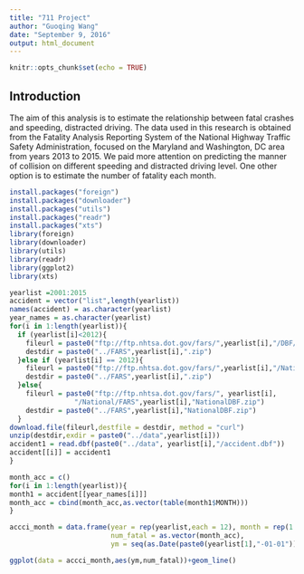 ```yaml
---
title: "711 Project"
author: "Guoqing Wang"
date: "September 9, 2016"
output: html_document
---
```


```r
knitr::opts_chunk$set(echo = TRUE)
```

## Introduction
The aim of this analysis is to estimate the relationship between fatal crashes and speeding, distracted driving. The data used in this research is obtained from the Fatality
Analysis Reporting System of the National Highway Traffic Safety Administration, focused on the
Maryland and Washington, DC area from years 2013 to 2015. We paid more attention on predicting the manner of collision on different speeding and distracted driving level. 
One other option is to estimate the number of fatality each month.

```r
install.packages("foreign")
install.packages("downloader")
install.packages("utils")
install.packages("readr")
install.packages("xts")
library(foreign)
library(downloader)
library(utils)
library(readr)
library(ggplot2)
library(xts)

yearlist =2001:2015
accident = vector("list",length(yearlist))
names(accident) = as.character(yearlist)
year_names = as.character(yearlist)
for(i in 1:length(yearlist)){
  if (yearlist[i]<2012){
    fileurl = paste0("ftp://ftp.nhtsa.dot.gov/fars/",yearlist[i],"/DBF/FARS",yearlist[i],".zip")
    destdir = paste0("../FARS",yearlist[i],".zip")
  }else if (yearlist[i] == 2012){
    fileurl = paste0("ftp://ftp.nhtsa.dot.gov/fars/",yearlist[i],"/National/DBF/FARS",yearlist[i],".zip")
    destdir = paste0("../FARS",yearlist[i],".zip")
  }else{
    fileurl = paste0("ftp://ftp.nhtsa.dot.gov/fars/", yearlist[i],
                "/National/FARS",yearlist[i],"NationalDBF.zip")
    destdir = paste0("../FARS",yearlist[i],"NationalDBF.zip")
  }
download.file(fileurl,destfile = destdir, method = "curl")
unzip(destdir,exdir = paste0("../data",yearlist[i]))
accident1 = read.dbf(paste0("../data", yearlist[i],"/accident.dbf"))
accident[[i]] = accident1
}

month_acc = c()
for(i in 1:length(yearlist)){
month1 = accident[[year_names[i]]]
month_acc = cbind(month_acc,as.vector(table(month1$MONTH)))
}

accci_month = data.frame(year = rep(yearlist,each = 12), month = rep(1:(12*length(yearlist))),
                         num_fatal = as.vector(month_acc),
                         ym = seq(as.Date(paste0(yearlist[1],"-01-01")),by = "month",along = rep(yearlist,each = 12)))

ggplot(data = accci_month,aes(ym,num_fatal))+geom_line()
```